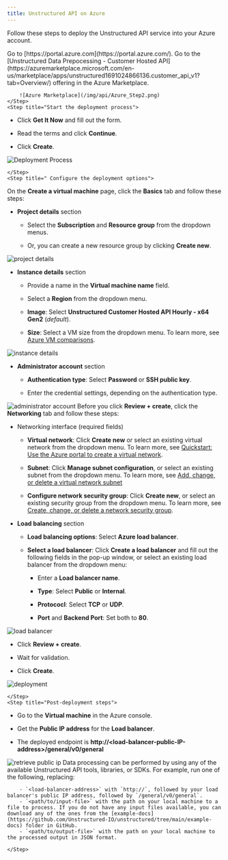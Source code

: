 ```yaml
---
title: Unstructured API on Azure
---
```


Follow these steps to deploy the Unstructured API service into your Azure account.

<Steps>
    <Step title=" Log in to the Azure Portal">
        Go to [https://portal.azure.com](https://portal.azure.com/).
    </Step>
    <Step title="Access Azure Marketplace">
        Go to the [Unstructured Data Prepocessing - Customer Hosted API](https://azuremarketplace.microsoft.com/en-us/marketplace/apps/unstructured1691024866136.customer_api_v1?tab=Overview/) offering in the Azure Marketplace.

        ![Azure Marketplace](/img/api/Azure_Step2.png)
    </Step>
    <Step title="Start the deployment process">
*   Click **Get It Now** and fill out the form.
    
*   Read the terms and click **Continue**.
    
*   Click **Create**.
    

![Deployment Process](/img/api/Azure_Step3.png)
        
    </Step>
    <Step title=" Configure the deployment options">
On the **Create a virtual machine** page, click the **Basics** tab and follow these steps:

*   **Project details** section
    
    *   Select the **Subscription** and **Resource group** from the dropdown menus.
        
    *   Or, you can create a new resource group by clicking **Create new**.
        
    

![project details](/img/api/Azure_Step4a.png)

*   **Instance details** section
    
    *   Provide a name in the **Virtual machine name** field.
        
    *   Select a **Region** from the dropdown menu.
        
    *   **Image**: Select **Unstructured Customer Hosted API Hourly - x64 Gen2** (_default_).
        
    *   **Size**: Select a VM size from the dropdown menu. To learn more, see [Azure VM comparisons](https://azure.microsoft.com/en-us/pricing/details/virtual-machines/linux/).
        
    

![instance details](/img/api/Azure_Step4b.png)

*   **Administrator account** section
    
    *   **Authentication type**: Select **Password** or **SSH public key**.
        
    *   Enter the credential settings, depending on the authentication type.
        
    

![administrator account](/img/api/Azure_Step4c.png)
    </Step>
    <Step title="Set up the load balancer">
Before you click **Review + create**, click the **Networking** tab and follow these steps:

*   Networking interface (required fields)
    
    *   **Virtual network**: Click **Create new** or select an existing virtual network from the dropdown menu. To learn more, see [Quickstart: Use the Azure portal to create a virtual network](https://learn.microsoft.com/en-us/azure/virtual-network/quick-create-portal).
        
    *   **Subnet**: Click **Manage subnet configuration**, or select an existing subnet from the dropdown menu. To learn more, see [Add, change, or delete a virtual network subnet](https://learn.microsoft.com/en-us/azure/virtual-network/virtual-network-manage-subnet?tabs=azure-portal)
        
    *   **Configure network security group**: Click **Create new**, or select an existing security group from the dropdown menu. To learn more, see [Create, change, or delete a network security group](https://learn.microsoft.com/en-us/azure/virtual-network/manage-network-security-group?tabs=network-security-group-portal).
        
    
*   **Load balancing** section
    
    *   **Load balancing options**: Select **Azure load balancer**.
        
    *   **Select a load balancer**: Click **Create a load balancer** and fill out the following fields in the pop-up window, or select an existing load balancer from the dropdown menu: 
        
        *   Enter a **Load balancer name**.
            
        *   **Type**: Select **Public** or **Internal**.
            
        *   **Protococl**: Select **TCP** or **UDP**.
            
        *   **Port** and **Backend Port**: Set both to **80**.
            
        
    

![load balancer](/img/api/Azure_Step5.png)
    </Step>
    <Step title="Finalize and deploy">
*   Click **Review + create**.
    
*   Wait for validation.
    
*   Click **Create**.       

![deployment](/img/api/Azure_Step6.png)

    </Step>
    <Step title="Post-deployment steps">
*   Go to the **Virtual machine** in the Azure console.
    
*   Get the **Public IP address** for the **Load balancer**.
    
*   The deployed endpoint is **http://\<load-balancer-public-IP-address>/general/v0/general**

![retrieve public ip](/img/api/Azure_Step7.png)
    </Step>
    <Step title="Data processing">
        Data processing can be performed by using any of the available Unstructured API tools, libraries, or SDKs. For example, run one of the following, replacing:

        - `<load-balancer-address>` with `http://`, followed by your load balancer's public IP address, followed by `/general/v0/general`.
        - `<path/to/input-file>` with the path on your local machine to a file to process. If you do not have any input files available, you can download any of the ones from the [example-docs](https://github.com/Unstructured-IO/unstructured/tree/main/example-docs) folder in GitHub.
        - `<path/to/output-file>` with the path on your local machine to the processed output in JSON format.

    </Step>
</Steps>


<CodeExamplesAzure/>



